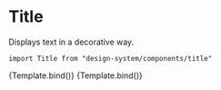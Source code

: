 

<Meta title="Components/Title" component={Title} />

# Title

Displays text in a decorative way.

`import Title from "design-system/components/title"`

<Canvas>
  <Story
    name="With icon"
    args={{
      text: "Porozmawiaj",
      size: "h4",
      iconStart: "heart",
      iconEnd: "heart",
      badge: "Szczeniak",
      variant: "textLine",
    }}
  >
    {Template.bind()}
  </Story>
  <Story
    name="With number"
    args={{
      text: "Porozmawiaj",
      size: "h4",
      badge: "Szczeniak",
      variant: "textLine",
      count: 2,
    }}
  >
    {Template.bind()}
  </Story>
</Canvas>

<ArgsTable />

